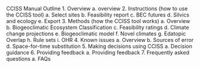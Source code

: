 
CCISS Manual Outline
1.	Overview
a.	overview
2.	Instructions (how to use the CCISS tool)
a.	Select sites
b.	Feasibility report
c.	BEC futures
d.	Silvics and ecology
e.	Export
3.	Methods (how the CCISS tool works)
a.	Overview
b.	Biogeoclimatic Ecosystem Classification
c.	Feasibility ratings
d.	Climate change projections
e.	Biogeoclimatic model
f.	Novel climates
g.	Edatopic Overlap
h.	Rule sets
i.  OHR
4.	Known issues
a.	Overview
b.	Sources of error
d.	Space-for-time substitution
5.	Making decisions using CCISS
a.	Decision guidance
6.	Providing feedback
a.	Providing feedback
7.	Frequently asked questions
a.	FAQs

